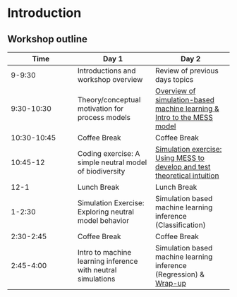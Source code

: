 # Introduction

## Workshop outline

| Time | Day 1 | Day 2 |
|------|-------|-------|
| 9-9:30 | Introductions and workshop overview | Review of previous days topics |
| 9:30-10:30 | Theory/conceptual motivation for process models | [Overview of simulation-based machine learning & Intro to the MESS model](intro_mess.html)|
| 10:30-10:45 | Coffee Break | Coffee Break |
| 10:45-12 | Coding exercise: A simple neutral model of biodiversity | [Simulation exercise: Using MESS to develop and test theoretical intuition](mess_simulations.html) |
| 12-1 | Lunch Break | Lunch Break |
| 1-2:30 | Simulation Exercise: Exploring neutral model behavior | Simulation based machine learning inference (Classification)
| 2:30-2:45 | Coffee Break | Coffee Break | 
| 2:45-4:00 | Intro to machine learning inference with neutral simulations | Simulation based machine learning inference (Regression) & [Wrap-up](wrapup.qmd) |

